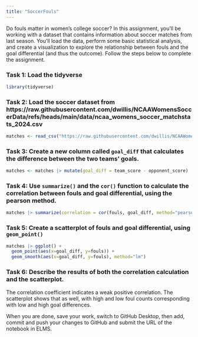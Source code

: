 ```yaml
---
title: "SoccerFouls"
---
```


Do fouls matter in women's college soccer? In this assignment, you'll be working with a dataset that contains information about soccer matches from last season. You'll load the data, perform some basic statistical analysis, and create a visualization to explore the relationship between fouls and the goal differential (and thus the outcome). Follow the steps below to complete the assignment.

### Task 1: Load the tidyverse
```r
library(tidyverse)
```



### Task 2: Load the soccer dataset from https://raw.githubusercontent.com/dwillis/NCAAWomensSoccerData/refs/heads/main/data/ncaa_womens_soccer_matchstats_2024.csv
```r
matches <- read_csv("https://raw.githubusercontent.com/dwillis/NCAAWomensSoccerData/refs/heads/main/data/ncaa_womens_soccer_matchstats_2024.csv")
```


### Task 3: Create a new column called `goal_diff` that calculates the difference between the two teams' goals.
```r
matches <- matches |> mutate(goal_diff = team_score - opponent_score)
```



### Task 4: Use `summarize()` and the `cor()` function to calculate the correlation between fouls and goal differential, using the pearson method.
```r
matches |> summarize(correlation = cor(fouls, goal_diff, method="pearson"))
```



### Task 5: Create a scatterplot of fouls and goal differential, using `geom_point()`
```r
matches |> ggplot() +
  geom_point(aes(x=goal_diff, y=fouls)) +
  geom_smooth(aes(x=goal_diff, y=fouls), method="lm")
```



### Task 6: Describe the results of both the correlation calculation and the scatterplot.
The correlation coefficient indicates a weak positive correlation. The scatterplot shows that as well, with high and low foul counts corresponding with low and high goal differences. 

When you are done, save your work, switch to GitHub Desktop, then add, commit and push your changes to GitHub and submit the URL of the notebook in ELMS.

